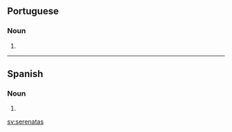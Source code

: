 ==Portuguese==

===Noun===
{{head|pt}} {{f-p}}

# {{pt-noun form of|[[serenata]]|onlyf|pl}}

----

==Spanish==

===Noun===
{{head|es|noun form|g=f-p}}

# {{plural of|serenata|lang=es|nocat=1}}

[[sv:serenatas]]